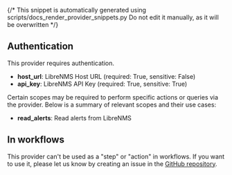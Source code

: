 {/* This snippet is automatically generated using scripts/docs_render_provider_snippets.py 
Do not edit it manually, as it will be overwritten */}

## Authentication
This provider requires authentication.
- **host_url**: LibreNMS Host URL (required: True, sensitive: False)
- **api_key**: LibreNMS API Key (required: True, sensitive: True)

Certain scopes may be required to perform specific actions or queries via the provider. Below is a summary of relevant scopes and their use cases:
- **read_alerts**: Read alerts from LibreNMS  



## In workflows

This provider can't be used as a "step" or "action" in workflows. If you want to use it, please let us know by creating an issue in the [GitHub repository](https://github.com/keephq/keep/issues).


